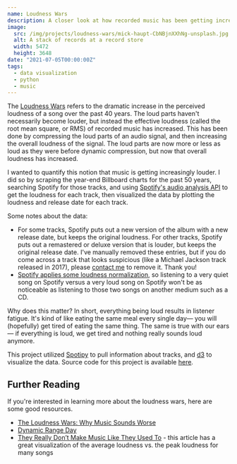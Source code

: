 ```yaml
---
name: Loudness Wars
description: A closer look at how recorded music has been getting increasingly louder over the past 50 years.
image:
  src: /img/projects/loudness-wars/mick-haupt-CbNBjnXXhNg-unsplash.jpg
  alt: A stack of records at a record store
  width: 5472
  height: 3648
date: "2021-07-05T00:00:00Z"
tags:
  - data visualization
  - python
  - music
---
```


The [Loudness Wars](https://en.wikipedia.org/wiki/Loudness_war) refers to the dramatic increase in the perceived loudness of a song over the past 40 years. The loud parts haven't necessarily become louder, but instead the effective loudness (called the root mean square, or RMS) of recorded music has increased. This has been done by compressing the loud parts of an audio signal, and then increasing the overall loudness of the signal. The loud parts are now more or less as loud as they were before dynamic compression, but now that overall loudness has increased.

I wanted to quantify this notion that music is getting increasingly louder. I did so by scraping the year-end Billboard charts for the past 50 years, searching Spotify for those tracks, and using [Spotify's audio analysis API](https://developer.spotify.com/console/get-audio-analysis-track/) to get the loudness for each track, then visualized the data by plotting the loudness and release date for each track.

<LoudnessWars />

Some notes about the data:
- For some tracks, Spotify puts out a new version of the album with a new release date, but keeps the original loudness. For other tracks, Spotify puts out a remastered or deluxe version that is louder, but keeps the original release date. I've manually removed these entries, but if you do come across a track that looks suspicious (like a Michael Jackson track released in 2017), please <a href="/contact">contact me</a> to remove it. Thank you!
- [Spotify applies some loudness normalization](https://artists.spotify.com/help/article/loudness-normalization), so listening to a very quiet song on Spotify versus a very loud song on Spotify won't be as noticeable as listening to those two songs on another medium such as a CD.

Why does this matter? In short, everything being loud results in listener fatigue. It's kind of like eating the same meal every single day&mdash; you will (hopefully) get tired of eating the same thing. The same is true with our ears&mdash; if everything is loud, we get tired and nothing really sounds loud anymore.

This project utilized [Spotipy](https://github.com/plamere/spotipy) to pull information about tracks, and [d3](https://github.com/d3/d3) to visualize the data. Source code for this project is available [here](https://github.com/ryanrishi/loudness-wars).

## Further Reading
If you're interested in learning more about the loudness wars, here are some good resources.
- [The Loudness Wars: Why Music Sounds Worse](https://www.npr.org/2009/12/31/122114058/the-loudness-wars-why-music-sounds-worse)
- [Dynamic Range Day](https://dynamicrangeday.co.uk/)
- [They Really Don’t Make Music Like They Used To](https://www.nytimes.com/2019/02/07/opinion/what-these-grammy-songs-tell-us-about-the-loudness-wars.html) - this article has a great visualization of the average loudness vs. the peak loudness for many songs
